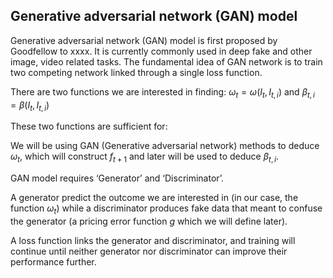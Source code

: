 ## Generative adversarial network (GAN) model

Generative adversarial network (GAN) model is first proposed
by Goodfellow to xxxx. It is currently commonly used in
deep fake and other image, video related tasks. The
fundamental idea of GAN network is to train two competing
network linked through a single loss function.

There are two functions we are interested in finding:
$\omega_t=\omega(I_t, I_{t, i})$ and 
$\beta_{t, i}=\beta(I_t, I_{t, i})$

These two functions are sufficient for:

```{=latex}
\begin{enumerate}
    \item Explain cross-section of individual stock return $R^e_{t+1, i}$
    \item Construct conditional mean-variance efficient tagency portfolio $f_{t+1}(\omega_t)$
    \item Decompose stock returns into their predictable systematic componenet $\beta_{t, i}, f_{t+1}$ and their non-systematic unpredictable
        component $\epsilon_{t+1, i}$
\end{enumerate}
```

We will be using GAN (Generative adversarial network) methods to deduce $\omega_t$, which will construct $f_{t+1}$ and 
later will be used to deduce $\beta_{t, i}$.

GAN model requires 'Generator' and 'Discriminator'.

A generator predict the outcome we are interested in (in our
case, the function $\omega_t$) while a discriminator
produces fake data that meant to confuse the generator (a
pricing error function $g$ which we will define later). 

A loss function links the generator and discriminator, and
training will continue until neither generator nor
discriminator can improve their performance further.
